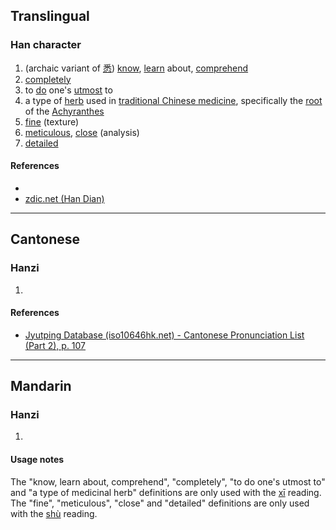 {{also|怷}}
{{character info/new}}
==Translingual==

===Han character===
{{Han char|rn=61|rad=心|as=05|sn=9|four=|canj=IDP|ids=⿱术心}}

# (archaic variant of [[悉]]) [[know]], [[learn]] about, [[comprehend]]
# [[completely]]
# to [[do]] one's [[utmost]] to
# a type of [[herb]] used in [[traditional Chinese medicine]], specifically the [[root]] of the [[w:Achyranthes|Achyranthes]]
# [[fine]] (texture)
# [[meticulous]], [[close]] (analysis)
# [[detailed]]

====References====
* {{Han ref|kx=0383.110|dkj=10506|dj=0712.220|hdz=42279.080|uh=6038|ud=24632}}
* [http://www.zdic.net/z/19/js/6038.htm zdic.net (Han Dian)]

----

==Cantonese==

===Hanzi===
{{yue-hanzi|jyut=sik1|y=sik1}}

# {{defn|lang=yue|sort=心05}}

====References====
* [http://www.iso10646hk.net/jp/document/download.jsp Jyutping Database (iso10646hk.net) - Cantonese Pronunciation List (Part 2), p. 107]

----

==Mandarin==

===Hanzi===
{{cmn-hanzi|pin=[[xī]] ([[xi1]]), [[shù]] ([[shu4]])|wg=hsi<sup>1</sup>, shu<sup>4</sup>}}

# {{defn|lang=cmn|sort=心05}}

====Usage notes====
The "know, learn about, comprehend", "completely", "to do one's utmost to" and "a type of medicinal herb" definitions are only used with the [[xī]] reading. The "fine", "meticulous", "close" and "detailed" definitions are only used with the [[shù]] reading.